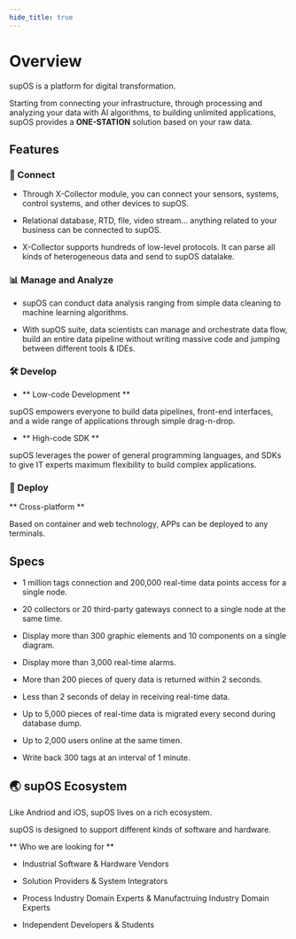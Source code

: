 ```yaml
---
hide_title: true
---
```



# Overview

supOS is a platform for digital transformation.

Starting from connecting your infrastructure, through processing and analyzing your data with AI algorithms, to building unlimited applications, supOS provides a <b>ONE-STATION</b> solution based on your raw data.


## Features

### 🔌 Connect

- Through X-Collector module, you can connect your sensors, systems, control systems, and other devices to supOS.

- Relational database, RTD, file, video stream... anything related to your business can be connected to supOS.

- X-Collector supports hundreds of low-level protocols. It can parse all kinds of heterogeneous data and send to supOS datalake.

### 📊 Manage and Analyze

- supOS can conduct data analysis ranging from simple data cleaning to machine learning algorithms.

- With supOS suite, data scientists can manage and orchestrate data flow, build an entire data pipeline without writing massive code and jumping between different tools & IDEs.

### 🛠 Develop

- ** Low-code Development **

supOS empowers everyone to build data pipelines, front-end interfaces, and a wide range of applications through simple drag-n-drop.

- ** High-code SDK **

supOS leverages the power of general programming languages, and SDKs to give IT experts maximum flexibility to build complex applications.

### 📲 Deploy

** Cross-platform **

Based on container and web technology,  APPs can be deployed to any terminals.

## Specs

- 1 million tags connection and 200,000 real-time data points access for a single node.

- 20 collectors or 20 third-party gateways connect to a single node at the same time.

- Display more than 300 graphic elements and 10 components on a single diagram.

- Display more than 3,000 real-time alarms.

- More than 200 pieces of query data is returned within 2 seconds.

- Less than 2 seconds of delay in receiving real-time data.

- Up to 5,000 pieces of real-time data is migrated every second during database dump.

- Up to 2,000 users online at the same timen.

- Write back 300 tags at an interval of 1 minute.

## 🌏 supOS Ecosystem

Like Andriod and iOS, supOS lives on a rich ecosystem.

supOS is designed to support different kinds of software and hardware.

** Who we are looking for **

- Industrial Software & Hardware Vendors

- Solution Providers & System Integrators

- Process Industry Domain Experts & Manufactruing Industry Domain Experts

- Independent Developers & Students
